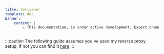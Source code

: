 ```yaml
---
title: Jellyseer
template: doc
banner:
    content: |
        ⚠️ This documentation, is under active development. Expect changes!
---
```

:::caution
The following guide assumes you've used my reverse proxy setup, if not you can find it <a href="/tools/nginx-proxy/">here</a>
:::

